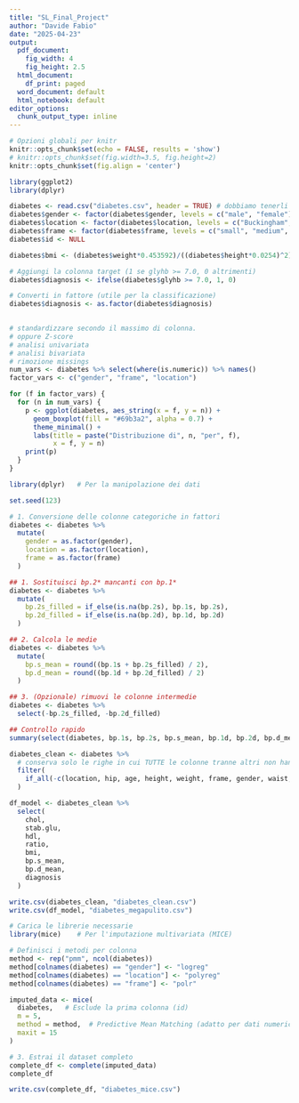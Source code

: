 ```yaml
---
title: "SL_Final_Project"
author: "Davide Fabio"
date: "2025-04-23"
output:
  pdf_document:
    fig_width: 4
    fig_height: 2.5
  html_document:
    df_print: paged
  word_document: default
  html_notebook: default
editor_options: 
  chunk_output_type: inline
---
```


```r
# Opzioni globali per knitr
knitr::opts_chunk$set(echo = FALSE, results = 'show')
# knitr::opts_chunk$set(fig.width=3.5, fig.height=2)
knitr::opts_chunk$set(fig.align = 'center')

```

```r
library(ggplot2)
library(dplyr)

diabetes <- read.csv("diabetes.csv", header = TRUE) # dobbiamo tenerli tutti altrimenti perdiamo 2/3 del dataset
diabetes$gender <- factor(diabetes$gender, levels = c("male", "female"), labels = c("male", "female"))
diabetes$location <- factor(diabetes$location, levels = c("Buckingham", "Louisa"), labels = c("Buckingham", "Louisa"))
diabetes$frame <- factor(diabetes$frame, levels = c("small", "medium", "large"), labels = c("small", "medium", "large"))
diabetes$id <- NULL

diabetes$bmi <- (diabetes$weight*0.453592)/((diabetes$height*0.0254)^2)

# Aggiungi la colonna target (1 se glyhb >= 7.0, 0 altrimenti)
diabetes$diagnosis <- ifelse(diabetes$glyhb >= 7.0, 1, 0)

# Converti in fattore (utile per la classificazione)
diabetes$diagnosis <- as.factor(diabetes$diagnosis)
  
```

```r
# standardizzare secondo il massimo di colonna.
# oppure Z-score
# analisi univariata
# analisi bivariata
# rimozione missings
num_vars <- diabetes %>% select(where(is.numeric)) %>% names()
factor_vars <- c("gender", "frame", "location")

for (f in factor_vars) {
  for (n in num_vars) {
    p <- ggplot(diabetes, aes_string(x = f, y = n)) +
      geom_boxplot(fill = "#69b3a2", alpha = 0.7) +
      theme_minimal() +
      labs(title = paste("Distribuzione di", n, "per", f),
           x = f, y = n)
    print(p)
  }
}
```
```r
library(dplyr)   # Per la manipolazione dei dati

set.seed(123)

# 1. Conversione delle colonne categoriche in fattori
diabetes <- diabetes %>%
  mutate(
    gender = as.factor(gender),
    location = as.factor(location),
    frame = as.factor(frame)
  )

## 1. Sostituisci bp.2* mancanti con bp.1*
diabetes <- diabetes %>% 
  mutate(
    bp.2s_filled = if_else(is.na(bp.2s), bp.1s, bp.2s),
    bp.2d_filled = if_else(is.na(bp.2d), bp.1d, bp.2d)
  )

## 2. Calcola le medie
diabetes <- diabetes %>% 
  mutate(
    bp.s_mean = round((bp.1s + bp.2s_filled) / 2),
    bp.d_mean = round((bp.1d + bp.2d_filled) / 2)
  )

## 3. (Opzionale) rimuovi le colonne intermedie
diabetes <- diabetes %>% 
  select(-bp.2s_filled, -bp.2d_filled)

## Controllo rapido
summary(select(diabetes, bp.1s, bp.2s, bp.s_mean, bp.1d, bp.2d, bp.d_mean))

diabetes_clean <- diabetes %>% 
  # conserva solo le righe in cui TUTTE le colonne tranne altri non hanno NA
  filter(
    if_all(-c(location, hip, age, height, weight, frame, gender, waist, bp.2s, bp.2d, time.ppn), ~ !is.na(.x))
  )

df_model <- diabetes_clean %>%
  select(
    chol,
    stab.glu,
    hdl,
    ratio,
    bmi,
    bp.s_mean,
    bp.d_mean,
    diagnosis
  )

write.csv(diabetes_clean, "diabetes_clean.csv")
write.csv(df_model, "diabetes_megapulito.csv")

```


```r
# Carica le librerie necessarie
library(mice)    # Per l'imputazione multivariata (MICE)

# Definisci i metodi per colonna
method <- rep("pmm", ncol(diabetes))
method[colnames(diabetes) == "gender"] <- "logreg"
method[colnames(diabetes) == "location"] <- "polyreg"
method[colnames(diabetes) == "frame"] <- "polr"

imputed_data <- mice(
  diabetes,   # Esclude la prima colonna (id)
  m = 5,
  method = method,  # Predictive Mean Matching (adatto per dati numerici e categorici)
  maxit = 15
)

# 3. Estrai il dataset completo
complete_df <- complete(imputed_data)
complete_df

write.csv(complete_df, "diabetes_mice.csv")

```

